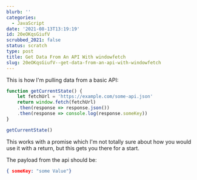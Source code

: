 ```yaml
---
blurb: ''
categories:
  - JavaScript
date: '2021-08-13T13:19:19'
id: 20eOKqsGiufV
scrubbed_2021: false
status: scratch
type: post
title: Get Data From An API With windowfetch
slug: 20eOKqsGiufV--get-data-from-an-api-with-windowfetch
---
```


This is how I'm pulling data from a basic API:

```javascript
function getCurrentState() {
    let fetchUrl = 'https://example.com/some-api.json'
    return window.fetch(fetchUrl)
    .then(response => response.json())
    .then(response => console.log(response.someKey))
}

getCurrentState()
```

This works with a promise which I'm not totally sure about how you would use it with a return, but this gets you there for a start. 

The payload from the api should be:

```json
{ someKey: "some Value"}
```
